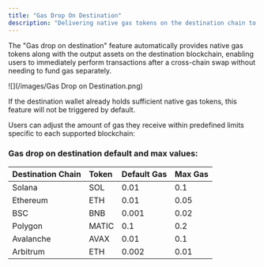 ```yaml
---
title: "Gas Drop On Destination"
description: "Delivering native gas tokens on the destination chain to enable immediate post-swap transactions."
---
```


The "Gas drop on destination" feature automatically provides native gas tokens along with the output assets on the destination blockchain, enabling users to immediately perform transactions after a cross-chain swap without needing to fund gas separately.

<Frame caption="Gas on destination feature">
  ![](/images/Gas Drop on Destination.png)
</Frame>

If the destination wallet already holds sufficient native gas tokens, this feature will not be triggered by default.

Users can adjust the amount of gas they receive within predefined limits specific to each supported blockchain:

### Gas drop on destination default and max values:

| Destination Chain | Token | Default Gas | Max Gas |
| ----------------- | :---- | ----------- | ------- |
| Solana            | SOL   | 0.01        | 0.1     |
| Ethereum          | ETH   | 0.01        | 0.05    |
| BSC               | BNB   | 0.001       | 0.02    |
| Polygon           | MATIC | 0.1         | 0.2     |
| Avalanche         | AVAX  | 0.01        | 0.1     |
| Arbitrum          | ETH   | 0.002       | 0.01    |